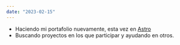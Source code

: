 ```yaml
---
date: "2023-02-15"
---
```


- Haciendo mi portafolio nuevamente, esta vez en [Astro](https://astro.build)
- Buscando proyectos en los que participar y ayudando en otros.
